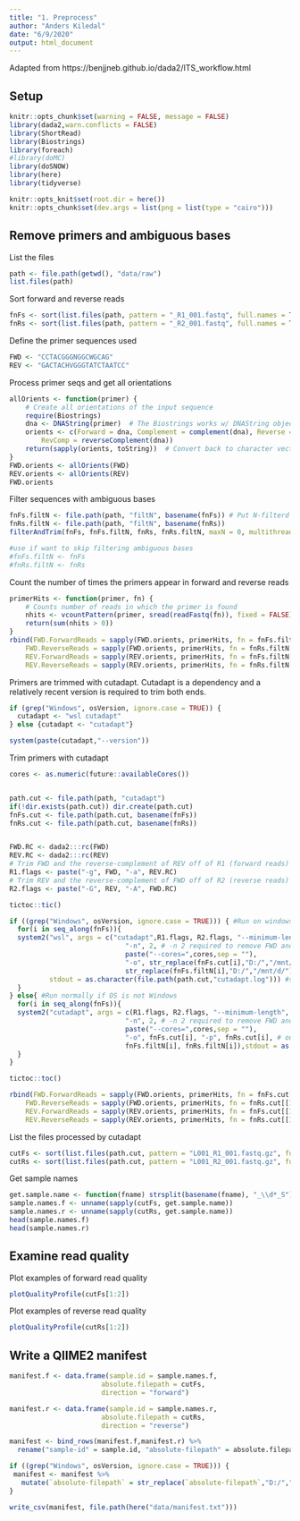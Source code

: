 ```yaml
---
title: "1. Preprocess"
author: "Anders Kiledal"
date: "6/9/2020"
output: html_document
---
```


Adapted from https://benjjneb.github.io/dada2/ITS_workflow.html

## Setup

```r
knitr::opts_chunk$set(warning = FALSE, message = FALSE)
library(dada2,warn.conflicts = FALSE)
library(ShortRead)
library(Biostrings)
library(foreach)
#library(doMC)
library(doSNOW)
library(here)
library(tidyverse)

knitr::opts_knit$set(root.dir = here())
knitr::opts_chunk$set(dev.args = list(png = list(type = "cairo")))
```

## Remove primers and ambiguous bases

List the files
```r
path <- file.path(getwd(), "data/raw")
list.files(path)
```
Sort forward and reverse reads
```r
fnFs <- sort(list.files(path, pattern = "_R1_001.fastq", full.names = TRUE))
fnRs <- sort(list.files(path, pattern = "_R2_001.fastq", full.names = TRUE))
```

Define the primer sequences used
```r
FWD <- "CCTACGGGNGGCWGCAG"
REV <- "GACTACHVGGGTATCTAATCC"
```

Process primer seqs and get all orientations
```r
allOrients <- function(primer) {
    # Create all orientations of the input sequence
    require(Biostrings)
    dna <- DNAString(primer)  # The Biostrings works w/ DNAString objects rather than character vectors
    orients <- c(Forward = dna, Complement = complement(dna), Reverse = reverse(dna), 
        RevComp = reverseComplement(dna))
    return(sapply(orients, toString))  # Convert back to character vector
}
FWD.orients <- allOrients(FWD)
REV.orients <- allOrients(REV)
FWD.orients
```


Filter sequences with ambiguous bases
```r
fnFs.filtN <- file.path(path, "filtN", basename(fnFs)) # Put N-filterd files in filtN/ subdirectory
fnRs.filtN <- file.path(path, "filtN", basename(fnRs))
filterAndTrim(fnFs, fnFs.filtN, fnRs, fnRs.filtN, maxN = 0, multithread = TRUE)

#use if want to skip filtering ambiguous bases
#fnFs.filtN <- fnFs
#fnRs.filtN <- fnRs
```


Count the number of times the primers appear in forward and reverse reads
```r
primerHits <- function(primer, fn) {
    # Counts number of reads in which the primer is found
    nhits <- vcountPattern(primer, sread(readFastq(fn)), fixed = FALSE)
    return(sum(nhits > 0))
}
rbind(FWD.ForwardReads = sapply(FWD.orients, primerHits, fn = fnFs.filtN[[1]]), 
    FWD.ReverseReads = sapply(FWD.orients, primerHits, fn = fnRs.filtN[[1]]), 
    REV.ForwardReads = sapply(REV.orients, primerHits, fn = fnFs.filtN[[1]]), 
    REV.ReverseReads = sapply(REV.orients, primerHits, fn = fnRs.filtN[[1]]))
```


Primers are trimmed with cutadapt. Cutadapt is a dependency and a relatively recent version is required to trim both ends.
```r
if (grep("Windows", osVersion, ignore.case = TRUE)) {
  cutadapt <- "wsl cutadapt"
} else {cutadapt <- "cutadapt"}

system(paste(cutadapt,"--version"))

```


Trim primers with cutadapt
```r

cores <- as.numeric(future::availableCores())


path.cut <- file.path(path, "cutadapt")
if(!dir.exists(path.cut)) dir.create(path.cut)
fnFs.cut <- file.path(path.cut, basename(fnFs))
fnRs.cut <- file.path(path.cut, basename(fnRs))


FWD.RC <- dada2:::rc(FWD)
REV.RC <- dada2:::rc(REV)
# Trim FWD and the reverse-complement of REV off of R1 (forward reads)
R1.flags <- paste("-g", FWD, "-a", REV.RC) 
# Trim REV and the reverse-complement of FWD off of R2 (reverse reads)
R2.flags <- paste("-G", REV, "-A", FWD.RC)  

tictoc::tic()

if ((grep("Windows", osVersion, ignore.case = TRUE))) { #Run on windows subsystem for linux if OS is windows
  for(i in seq_along(fnFs)){
  system2("wsl", args = c("cutadapt",R1.flags, R2.flags, "--minimum-length", 50,
                             "-n", 2, # -n 2 required to remove FWD and REV from reads
                             paste("--cores=",cores,sep = ""),
                             "-o", str_replace(fnFs.cut[i],"D:/","/mnt/d/"), "-p", str_replace(fnRs.cut[i],"D:/","/mnt/d/"), # output files, path fixed for
                             str_replace(fnFs.filtN[i],"D:/","/mnt/d/"), str_replace(fnRs.filtN[i],"D:/","/mnt/d/")), # input files, path fixed for wsl
          stdout = as.character(file.path(path.cut,"cutadapt.log"))) #save log
  } 
} else{ #Run normally if OS is not Windows
  for(i in seq_along(fnFs)){
  system2("cutadapt", args = c(R1.flags, R2.flags, "--minimum-length", 50,
                             "-n", 2, # -n 2 required to remove FWD and REV from reads
                             paste("--cores=",cores,sep = ""),
                             "-o", fnFs.cut[i], "-p", fnRs.cut[i], # output files
                             fnFs.filtN[i], fnRs.filtN[i]),stdout = as.character(file.path(path.cut,"cutadapt.log"))) # input files
  } 
}

tictoc::toc()
```



```r
rbind(FWD.ForwardReads = sapply(FWD.orients, primerHits, fn = fnFs.cut[[1]]), 
    FWD.ReverseReads = sapply(FWD.orients, primerHits, fn = fnRs.cut[[1]]), 
    REV.ForwardReads = sapply(REV.orients, primerHits, fn = fnFs.cut[[1]]), 
    REV.ReverseReads = sapply(REV.orients, primerHits, fn = fnRs.cut[[1]]))
```

List the files processed by cutadapt
```r
cutFs <- sort(list.files(path.cut, pattern = "L001_R1_001.fastq.gz", full.names = TRUE))
cutRs <- sort(list.files(path.cut, pattern = "L001_R2_001.fastq.gz", full.names = TRUE))
```

Get sample names
```r
get.sample.name <- function(fname) strsplit(basename(fname), "_\\d*_S")[[1]][1]
sample.names.f <- unname(sapply(cutFs, get.sample.name))
sample.names.r <- unname(sapply(cutRs, get.sample.name))
head(sample.names.f)
head(sample.names.r)
```

## Examine read quality

Plot examples of forward read quality
```r
plotQualityProfile(cutFs[1:2])
```

Plot examples of reverse read quality
```r
plotQualityProfile(cutRs[1:2])
```



## Write a QIIME2 manifest
```r

manifest.f <- data.frame(sample.id = sample.names.f,
                       absolute.filepath = cutFs,
                       direction = "forward")

manifest.r <- data.frame(sample.id = sample.names.r,
                       absolute.filepath = cutRs,
                       direction = "reverse")

manifest <- bind_rows(manifest.f,manifest.r) %>% 
  rename("sample-id" = sample.id, "absolute-filepath" = absolute.filepath)

if ((grep("Windows", osVersion, ignore.case = TRUE))) {
 manifest <- manifest %>% 
   mutate(`absolute-filepath` = str_replace(`absolute-filepath`,"D:/","/mnt/d/"))
}

write_csv(manifest, file.path(here("data/manifest.txt")))
```


